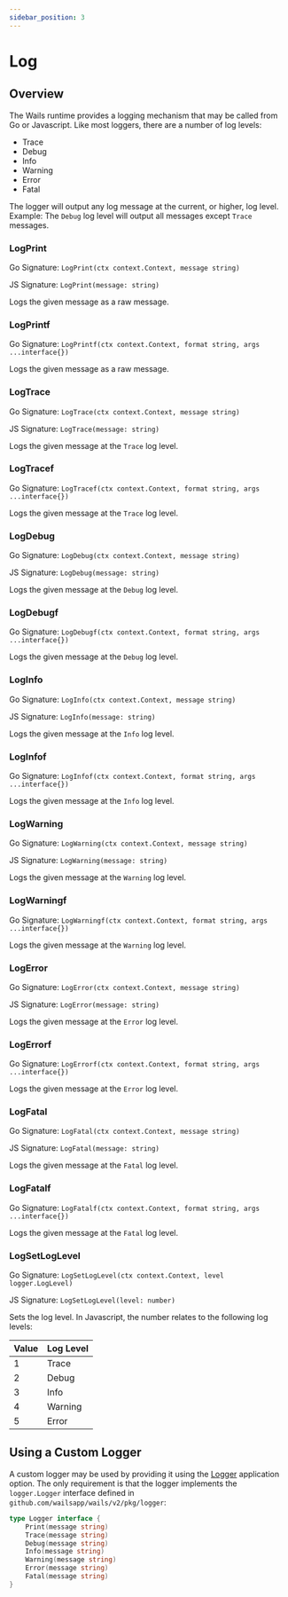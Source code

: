 ```yaml
---
sidebar_position: 3
---
```


# Log

## Overview

The Wails runtime provides a logging mechanism that may be called from Go or Javascript. Like most
loggers, there are a number of log levels:

  - Trace
  - Debug
  - Info
  - Warning
  - Error
  - Fatal

The logger will output any log message at the current, or higher, log level. Example: The `Debug` log
level will output all messages except `Trace` messages.

### LogPrint

Go Signature: `LogPrint(ctx context.Context, message string)`

JS Signature: `LogPrint(message: string)`

Logs the given message as a raw message.

### LogPrintf

Go Signature: `LogPrintf(ctx context.Context, format string, args ...interface{})`

Logs the given message as a raw message.

### LogTrace

Go Signature: `LogTrace(ctx context.Context, message string)`

JS Signature: `LogTrace(message: string)`

Logs the given message at the `Trace` log level.

### LogTracef

Go Signature: `LogTracef(ctx context.Context, format string, args ...interface{})`

Logs the given message at the `Trace` log level.

### LogDebug

Go Signature: `LogDebug(ctx context.Context, message string)`

JS Signature: `LogDebug(message: string)`

Logs the given message at the `Debug` log level.

### LogDebugf

Go Signature: `LogDebugf(ctx context.Context, format string, args ...interface{})`

Logs the given message at the `Debug` log level.

### LogInfo

Go Signature: `LogInfo(ctx context.Context, message string)`

JS Signature: `LogInfo(message: string)`

Logs the given message at the `Info` log level.

### LogInfof

Go Signature: `LogInfof(ctx context.Context, format string, args ...interface{})`

Logs the given message at the `Info` log level.

### LogWarning

Go Signature: `LogWarning(ctx context.Context, message string)`

JS Signature: `LogWarning(message: string)`

Logs the given message at the `Warning` log level.

### LogWarningf

Go Signature: `LogWarningf(ctx context.Context, format string, args ...interface{})`

Logs the given message at the `Warning` log level.

### LogError

Go Signature: `LogError(ctx context.Context, message string)`

JS Signature: `LogError(message: string)`

Logs the given message at the `Error` log level.

### LogErrorf

Go Signature: `LogErrorf(ctx context.Context, format string, args ...interface{})`

Logs the given message at the `Error` log level.

### LogFatal

Go Signature: `LogFatal(ctx context.Context, message string)`

JS Signature: `LogFatal(message: string)`

Logs the given message at the `Fatal` log level.

### LogFatalf

Go Signature: `LogFatalf(ctx context.Context, format string, args ...interface{})`

Logs the given message at the `Fatal` log level.

### LogSetLogLevel

Go Signature: `LogSetLogLevel(ctx context.Context, level logger.LogLevel)`

JS Signature: `LogSetLogLevel(level: number)`

Sets the log level. In Javascript, the number relates to the following log levels:

| Value | Log Level |
| ----- | --------- |
| 1     | Trace     |
| 2     | Debug     |
| 3     | Info      |
| 4     | Warning   |
| 5     | Error     |

## Using a Custom Logger

A custom logger may be used by providing it using the [Logger](../options.mdx#logger)
application option. The only requirement is that the logger implements the `logger.Logger` interface
defined in `github.com/wailsapp/wails/v2/pkg/logger`:

```go title="logger.go"
type Logger interface {
	Print(message string)
	Trace(message string)
	Debug(message string)
	Info(message string)
	Warning(message string)
	Error(message string)
	Fatal(message string)
}
```


